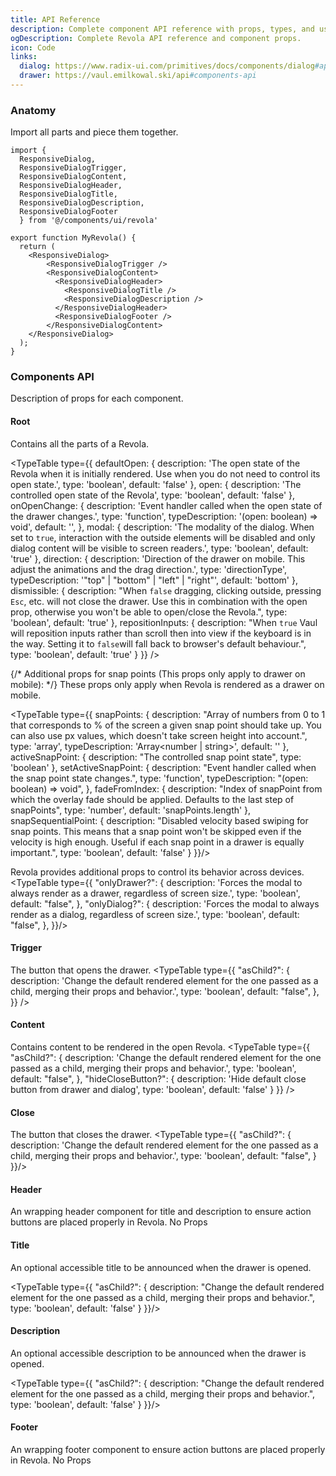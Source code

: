```yaml
---
title: API Reference
description: Complete component API reference with props, types, and usage examples.
ogDescription: Complete Revola API reference and component props.
icon: Code
links: 
  dialog: https://www.radix-ui.com/primitives/docs/components/dialog#api-reference
  drawer: https://vaul.emilkowal.ski/api#components-api
---
```


### Anatomy
Import all parts and piece them together.

```tsx 
import {
  ResponsiveDialog, 
  ResponsiveDialogTrigger, 
  ResponsiveDialogContent, 
  ResponsiveDialogHeader, 
  ResponsiveDialogTitle, 
  ResponsiveDialogDescription, 
  ResponsiveDialogFooter
  } from '@/components/ui/revola'
```

```tsx
export function MyRevola() {
  return (
    <ResponsiveDialog>
        <ResponsiveDialogTrigger />
        <ResponsiveDialogContent>
          <ResponsiveDialogHeader>
            <ResponsiveDialogTitle />
            <ResponsiveDialogDescription />
          </ResponsiveDialogHeader>
          <ResponsiveDialogFooter />
        </ResponsiveDialogContent>
    </ResponsiveDialog>
  );
}
```

### Components API
Description of props for each component.

#### Root
Contains all the parts of a Revola.

<TypeTable
  type={{
    defaultOpen: {
      description: 'The open state of the Revola when it is initially rendered. Use when you do not need to control its open state.',
      type: 'boolean',
      default: 'false'
    },
    open: {
      description: 'The controlled open state of the Revola',
      type: 'boolean',
      default: 'false'
    },
    onOpenChange: {
      description: 'Event handler called when the open state of the drawer changes.',
      type: 'function',
      typeDescription: '(open: boolean) => void',
      default: '',
    },
    modal: {
      description: 'The modality of the dialog. When set to `true`, interaction with the outside elements will be disabled and only dialog content will be visible to screen readers.',
      type: 'boolean',
      default: 'true'
    },
    direction: {
      description: 'Direction of the drawer on mobile. This adjust the animations and the drag direction.',
      type: 'directionType',
      typeDescription: '"top" | "bottom" | "left" | "right"',
      default: 'bottom'
    },
    dismissible: {
      description: "When `false` dragging, clicking outside, pressing `Esc`, etc. will not close the drawer. Use this in combination with the open prop, otherwise you won't be able to open/close the Revola.",
      type: 'boolean',
      default: 'true'
    },
    repositionInputs: {
      description: "When `true` Vaul will reposition inputs rather than scroll then into view if the keyboard is in the way. Setting it to `false`will fall back to browser's default behaviour.",
      type: 'boolean',
      default: 'true'
    }
  }}
/>

{/* Additional props for snap points (This props only apply to drawer on mobile): */}
These props only apply when Revola is rendered as a drawer on mobile.

<TypeTable type={{
  snapPoints: {
    description: "Array of numbers from 0 to 1 that corresponds to % of the screen a given snap point should take up. You can also use px values, which doesn't take screen height into account.",
    type: 'array',
    typeDescription: 'Array<number | string>',
    default: ''
  },
  activeSnapPoint: {
    description: "The controlled snap point state",
    type: 'boolean'
  },
  setActiveSnapPoint: {
    description: "Event handler called when the snap point state changes.",
    type: 'function',
    typeDescription: "(open: boolean) => void",
  },
  fadeFromIndex: {
    description: "Index of snapPoint from which the overlay fade should be applied. Defaults to the last step of snapPoints",
    type: 'number',
    default: 'snapPoints.length'
  },
  snapSequentialPoint: {
    description: "Disabled velocity based swiping for snap points. This means that a snap point won't be skipped even if the velocity is high enough. Useful if each snap point in a drawer is equally important.",
    type: 'boolean',
    default: 'false'
  }
}}/>

Revola provides additional props to control its behavior across devices. 
<TypeTable type={{
   "onlyDrawer?": {
      description:
        'Forces the modal to always render as a drawer, regardless of screen size.',
      type: 'boolean',
      default: "false",
    },
    "onlyDialog?": {
      description:
        'Forces the modal to always render as a dialog, regardless of screen size.',
      type: 'boolean',
      default: "false",
    },
 }}/>


#### Trigger
The button that opens the drawer.
<TypeTable
  type={{
    "asChild?": {
      description:
        'Change the default rendered element for the one passed as a child, merging their props and behavior.',
      type: 'boolean',
      default: "false",
    },
  }}
/>

#### Content
Contains content to be rendered in the open Revola.
<TypeTable type={{
  "asChild?": {
    description: 'Change the default rendered element for the one passed as a child, merging their props and behavior.',
    type: 'boolean',
    default: "false",
  },
  "hideCloseButton?": {
    description: 'Hide default close button from drawer and dialog',
    type: 'boolean',
    default: 'false'
  }
}} />

#### Close
The button that closes the drawer.
<TypeTable type={{
  "asChild?": {
     description: 'Change the default rendered element for the one passed as a child, merging their props and behavior.',
    type: 'boolean',
    default: "false",
  }
}}/>

#### Header
An wrapping header component for title and description to ensure action buttons are placed properly in Revola. No Props

#### Title
An optional accessible title to be announced when the drawer is opened.

<TypeTable type={{
  "asChild?": {
    description: "Change the default rendered element for the one passed as a child, merging their props and behavior.",
    type: 'boolean',
    default: 'false'
  } 
}}/>

#### Description
An optional accessible description to be announced when the drawer is opened.

<TypeTable type={{
  "asChild?": {
    description: "Change the default rendered element for the one passed as a child, merging their props and behavior.",
    type: 'boolean',
    default: 'false'
  }
}}/>

#### Footer
An wrapping footer component to ensure action buttons are placed properly in Revola. No Props